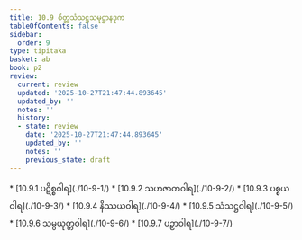 ```yaml
---
title: 10.9 စိတ္တသံသဋ္ဌသမုဋ္ဌာနဒုက
tableOfContents: false
sidebar:
  order: 9
type: tipitaka
basket: ab
book: p2
review:
  current: review
  updated: '2025-10-27T21:47:44.893645'
  updated_by: ''
  notes: ''
  history:
  - state: review
    date: '2025-10-27T21:47:44.893645'
    updated_by: ''
    notes: ''
    previous_state: draft
---
```



<ReviewStatus review={frontmatter.review} showDetails={true} />

<HypothesisAnnotation frontmatter={frontmatter} />

<DynamicBreadcrumb />



<TableOfContents book="p2" section="10.9">
* [10.9.1 ပဋိစ္စဝါရ](./10-9-1/)
* [10.9.2 သဟဇာတဝါရ](./10-9-2/)
* [10.9.3 ပစ္စယဝါရ](./10-9-3/)
* [10.9.4 နိဿယဝါရ](./10-9-4/)
* [10.9.5 သံသဋ္ဌဝါရ](./10-9-5/)
* [10.9.6 သမ္ပယုတ္တဝါရ](./10-9-6/)
* [10.9.7 ပဉှာဝါရ](./10-9-7/)
</TableOfContents>